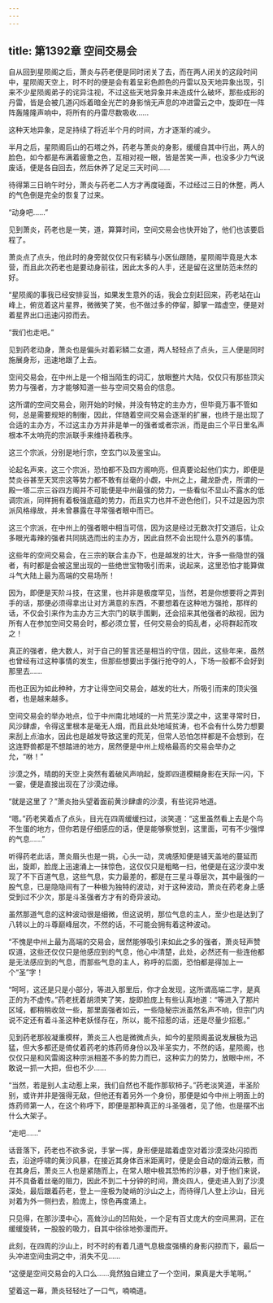 ```yaml
---
---
---
```

title: 第1392章 空间交易会
---



自从回到星陨阁之后，萧炎与药老便是同时闭关了去，而在两人闭关的这段时间中，星陨阁天空上，时不时的便是会有着呈彩色颜色的丹雷以及天地异象出现，引来不少星陨阁弟子的诧异注视，不过这些天地异象并未造成什么破坏，那些成形的丹雷，皆是会被几道闪烁着暗金光芒的身影悄无声息的冲进雷云之中，旋即在一阵阵轰隆隆声响中，将所有的丹雷尽数吸收……

这种天地异象，足足持续了将近半个月的时间，方才逐渐的减少。

半月之后，星陨阁后山的石塔之外，药老与萧炎的身影，缓缓自其中行出，两人的脸色，如今都是布满着疲惫之色，互相对视一眼，皆是苦笑一声，也没多少力气说废话，便是各自回去，然后休养了足足三天时间……

待得第三日晌午时分，萧炎与药老二人方才再度碰面，不过经过三日的休整，两人的气色倒是完全的恢复了过来。

“动身吧……”

见到萧炎，药老也是一笑，道，算算时间，空间交易会也快开始了，他们也该要启程了。

萧炎点了点头，他此时的身旁就仅仅只有彩鳞与小医仙跟随，星陨阁毕竟是大本营，而且此次药老也是要动身前往，因此太多的人手，还是留在这里防范未然的好。

“星陨阁的事我已经安排妥当，如果发生意外的话，我会立刻赶回来，药老站在山峰上，俯览着这片星界，微微笑了笑，也不做过多的停留，脚掌一踏虚空，便是对着星界出口迅速闪掠而去。

“我们也走吧。”

见到药老动身，萧炎也是偏头对着彩鳞二女道，两人轻轻点了点头，三人便是同时施展身形，迅速地跟了上去。

空间交易会，在中州上是一个相当陌生的词汇，放眼整片大陆，仅仅只有那些顶尖势力与强者，方才能够知道一些与空间交易会的信息。

这所谓的空间交易会，刚开始的时候，并没有特定的主办方，但毕竟万事不管如何，总是需要规矩的制衡，因此，伴随着空间交易会逐渐的扩展，也终于是出现了合适的主办方，不过这主办方并非是单一的强者或者宗派，而是由三个平日里名声根本不太响亮的宗派联手来维持着秩序。

这三个宗派，分别是地行宗，空玄门以及鉴宝山。

论起名声来，这三个宗派，恐怕都不及四方阁响亮，但真要论起他们实力，即便是焚炎谷甚至天冥宗这等势力都不敢有丝毫的小觑，中州之上，藏龙卧虎，所谓的一殿一塔二宗三谷四方阁并不可能便是中州最强的势力，一些看似不显山不露水的低调宗派，同样拥有着极强底蕴的势力，而且实力也并不逊色他们，只不过是因为宗派风格缘故，并未曾暴露在寻常强者眼中而已。

这三个宗派，在中州上的强者眼中相当可信，因为这是经过无数次打交道后，让众多眼光毒辣的强者共同挑选而出的主办方，因此自然不会出现什么意外的事情。

这些年的空间交易会，在三宗的联合主办下，也是越发的壮大，许多一些隐世的强者，有时都是会被这里出现的一些绝世宝物吸引而来，说起来，这里恐怕才能算做斗气大陆上最为高端的交易场所！

因为，即便是天阶斗技，在这里，也并非是极度罕见，当然，若是你想要将之弄到手的话，那便必须得拿出让对方满意的东西，不要想着在这种地方强抢，那样的话，不仅会引来作为主办方三大宗门的联手围剿，还会招来其他强者的敌视，因为所有人在参加空间交易会时，都必须立誓，任何交易会的捣乱者，必将群起而攻之！

真正的强者，绝大数人，对于自己的誓言还是相当的守信，因此，这些年来，虽然也曾经有过这种事情的发生，但那些想要出手强行抢夺的人，下场一般都不会好到那里去……

而也正因为如此种种，方才让得空间交易会，越发的壮大，所吸引而来的顶尖强者，也是越来越多。

空间交易会的举办地点，位于中州南北地域的一片荒芜沙漠之中，这里寻常时日，风沙肆虐，令得这里根本是毫无人烟，而且此处地域贫涛，也不会有什么势力想要来刮上点油水，因此也是越发导致这里的荒芜，但常人恐怕怎样都是不会想到，在这连野兽都是不想踏进的地方，居然便是中州上规格最高的交易会举办之允，“咻！”

沙漠之外，晴朗的天空上突然有着破风声响起，旋即四道模糊身影在天际一闪，下一霎，便是直接出现在了沙漠边缘。

“就是这里了？”萧炎抬头望着面前黄沙肆虐的沙漠，有些诧异地道。

“嗯。”药老笑着点了点头，目光在四周缓缓扫过，淡笑道：“这里虽然看上去是个鸟不生蛋的地方，但你若是仔细感应的话，便是能够察觉到，这里面，可有不少强悍的气息……”

听得药老此话，萧炎眉头也是一挑，心头一动，灵魂感知便是铺天盖地的蔓延而出，旋即，脸庞上迅速涌上一抹惊色，这仅仅只是粗略一扫，他便是在这沙漠中发现了不下百道气息，这些气息，实力最差的，都是在三星斗尊层次，其中最强的一股气息，已是隐隐间有了一种极为独特的波动，对于这种波动，萧炎在药老身上感受到过不少次，那是斗圣强者方才有的奇异波动。

虽然那道气息的这种波动很是细微，但这说明，那位气息的主人，至少也是达到了八转以上的斗尊巅峰层次，不然的话，不可能会拥有着这种波动。

“不愧是中州上最为高端的交易会，居然能够吸引来如此之多的强者，萧炎轻声赞叹道，这些还仅仅只是他感应到的气息，他心中清楚，此处，必然还有一些连他都是无法感应到的气息，而那些气息的主人，称呼的后面，恐怕都是得加上一个“圣”字！

“呵呵，这还是只是小部分，等进入那里后，你才会发现，这所谓高端二字，是真正的为不虚传。”药老抚着胡须笑了笑，旋即脸庞上有些认真地道：“等进入了那片区域，都稍稍收敛一些，那里面强者如云，一些隐秘宗派虽然名声不响，但宗门内说不定还有着斗圣这种老妖怪存在，所以，能不招惹的话，还是尽量少招惹。”

见到药老那般凝重模样，萧炎三人也是微微点头，如今的星陨阁虽说发展极为迅猛，但大多都还是倚仗着药老的炼药师身份以及半圣实力，不然的话，星陨阁，也仅仅只是和风雷阁这种宗派相差不多的势力而已，这种实力的势力，放眼中州，不敢说一抓一大把，但也不少……

“当然，若是别人主动惹上来，我们自然也不能作那软柿子。”药老淡笑道，半圣阶别，或许并非是强得无敌，但他还有着另外一个身份，那便是如今中州上明面上的炼药师第一人，在这个称呼下，即便是那种真正的斗圣强者，见了他，也是摆不出什么大架子。

“走吧……”

话音落下，药老也不欲多说，手掌一挥，身形便是踏着虚空对着沙漠深处闪掠而去，沿途呼啸的黄沙风暴，在接近其身体百米距离时，便是会自动的烟消云散，而在其身后，萧炎三人也是紧随而上，在常人眼中极其恐怖的沙暴，对于他们来说，并不具备着丝毫的阻力，因此不到二十分钟的时间，萧炎四人，便走进入到了沙漠深处，最后跟着药老，登上一座极为陡峭的沙山之上，而待得几人登上沙山，目光对着为外一侧扫去，脸庞上，惊色再度涌上。

只见得，在那沙漠中心，高耸沙山的凹陷处，一个足有百丈庞大的空间黑洞，正在缓缓旋转，一股股的吸力，自其中徐徐地弥漫而开。

此刻，在四周的沙山上，时不时的有着几道气息极度强横的身影闪掠而下，最后一头冲进空间虫洞之中，消失不见……

“这便是空间交易会的入口么……竟然独自建立了一个空间，果真是大手笔啊。”

望着这一幕，萧炎轻轻吐了一口气，喃喃道。